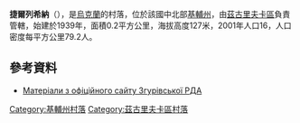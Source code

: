 {{coord|50|32|21|N|31|55|23|E|scale:30000|display=title}}

'''捷爾列希納'''（{{lang-uk|Терлещина}}），是[[烏克蘭|烏克蘭]]的村落，位於該國中北部[[基輔州|基輔州]]，由[[茲古里夫卡區|茲古里夫卡區]]負責管轄，始建於1939年，面積0.2平方公里，海拔高度127米，2001年人口16，人口密度每平方公里79.2人。

==參考資料==
* [http://zgurivka-rda.gov.ua/silrady/arkadiivka.html Матеріали з офіційного сайту Згурівської РДА] {{Wayback|url=http://zgurivka-rda.gov.ua/silrady/arkadiivka.html |date=20190721150319 }}

{{DEFAULTSORT:Терлещина}}
[[Category:基輔州村落|Category:基輔州村落]]
[[Category:茲古里夫卡區村落|Category:茲古里夫卡區村落]]


{{Kiev-geo-stub}}